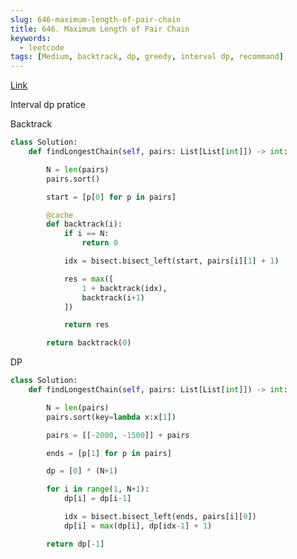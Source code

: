```yaml
---
slug: 646-maximum-length-of-pair-chain
title: 646. Maximum Length of Pair Chain
keywords:
  - leetcode
tags: [Medium, backtrack, dp, greedy, interval dp, recommand]
---
```


[Link](https://leetcode.com/problems/maximum-length-of-pair-chain/description/)

Interval dp pratice

Backtrack

```python
class Solution:
    def findLongestChain(self, pairs: List[List[int]]) -> int:

        N = len(pairs)
        pairs.sort()

        start = [p[0] for p in pairs]

        @cache
        def backtrack(i):
            if i == N:
                return 0

            idx = bisect.bisect_left(start, pairs[i][1] + 1)

            res = max([
                1 + backtrack(idx),
                backtrack(i+1)
            ])

            return res

        return backtrack(0)
```

DP

```python
class Solution:
    def findLongestChain(self, pairs: List[List[int]]) -> int:

        N = len(pairs)
        pairs.sort(key=lambda x:x[1])

        pairs = [[-2000, -1500]] + pairs

        ends = [p[1] for p in pairs]

        dp = [0] * (N+1)

        for i in range(1, N+1):
            dp[i] = dp[i-1]

            idx = bisect.bisect_left(ends, pairs[i][0])
            dp[i] = max(dp[i], dp[idx-1] + 1)

        return dp[-1]
```
